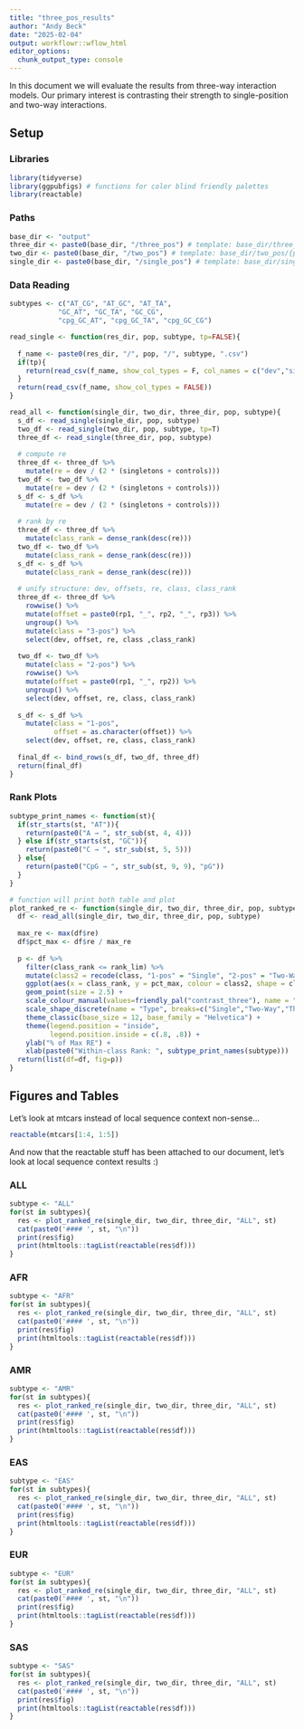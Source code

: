 ```yaml
---
title: "three_pos_results"
author: "Andy Beck"
date: "2025-02-04"
output: workflowr::wflow_html
editor_options:
  chunk_output_type: console
---
```


In this document we will evaluate the results from three-way interaction models. Our primary interest is contrasting their strength to single-position and two-way interactions.

## Setup

### Libraries

```r
library(tidyverse)
library(ggpubfigs) # functions for color blind friendly palettes
library(reactable)
```

### Paths

```r
base_dir <- "output" 
three_dir <- paste0(base_dir, "/three_pos") # template: base_dir/three_pos/{population}/{subtype}.csv
two_dir <- paste0(base_dir, "/two_pos") # template: base_dir/two_pos/{population}/{subtype}.csv
single_dir <- paste0(base_dir, "/single_pos") # template: base_dir/single_pos/{population}/{subtype}.csv
```

### Data Reading

```r
subtypes <- c("AT_CG", "AT_GC", "AT_TA",
            "GC_AT", "GC_TA", "GC_CG",
            "cpg_GC_AT", "cpg_GC_TA", "cpg_GC_CG")

read_single <- function(res_dir, pop, subtype, tp=FALSE){
  
  f_name <- paste0(res_dir, "/", pop, "/", subtype, ".csv")
  if(tp){
    return(read_csv(f_name, show_col_types = F, col_names = c("dev","singletons","controls","rp1","rp2")))
  }
  return(read_csv(f_name, show_col_types = FALSE))
}

read_all <- function(single_dir, two_dir, three_dir, pop, subtype){
  s_df <- read_single(single_dir, pop, subtype)
  two_df <- read_single(two_dir, pop, subtype, tp=T)
  three_df <- read_single(three_dir, pop, subtype)
  
  # compute re 
  three_df <- three_df %>%
    mutate(re = dev / (2 * (singletons + controls)))
  two_df <- two_df %>%
    mutate(re = dev / (2 * (singletons + controls)))
  s_df <- s_df %>%
    mutate(re = dev / (2 * (singletons + controls)))
  
  # rank by re
  three_df <- three_df %>%
    mutate(class_rank = dense_rank(desc(re)))
  two_df <- two_df %>%
    mutate(class_rank = dense_rank(desc(re)))
  s_df <- s_df %>%
    mutate(class_rank = dense_rank(desc(re)))
  
  # unify structure: dev, offsets, re, class, class_rank
  three_df <- three_df %>%
    rowwise() %>%
    mutate(offset = paste0(rp1, "_", rp2, "_", rp3)) %>%
    ungroup() %>%
    mutate(class = "3-pos") %>%
    select(dev, offset, re, class ,class_rank) 
  
  two_df <- two_df %>%
    mutate(class = "2-pos") %>%
    rowwise() %>%
    mutate(offset = paste0(rp1, "_", rp2)) %>%
    ungroup() %>%
    select(dev, offset, re, class, class_rank)
  
  s_df <- s_df %>%
    mutate(class = "1-pos",
           offset = as.character(offset)) %>%
    select(dev, offset, re, class, class_rank)
  
  final_df <- bind_rows(s_df, two_df, three_df)
  return(final_df)
}
```

### Rank Plots

```r
subtype_print_names <- function(st){
  if(str_starts(st, "AT")){
    return(paste0("A → ", str_sub(st, 4, 4)))
  } else if(str_starts(st, "GC")){
    return(paste0("C → ", str_sub(st, 5, 5)))
  } else{
    return(paste0("CpG → ", str_sub(st, 9, 9), "pG"))
  }
}

# function will print both table and plot
plot_ranked_re <- function(single_dir, two_dir, three_dir, pop, subtype, rank_lim = 20){
  df <- read_all(single_dir, two_dir, three_dir, pop, subtype)
  
  max_re <- max(df$re)
  df$pct_max <- df$re / max_re
  
  p <- df %>%
    filter(class_rank <= rank_lim) %>%
    mutate(class2 = recode(class, "1-pos" = "Single", "2-pos" = "Two-Way", "3-pos" = "Three-Way")) %>%
    ggplot(aes(x = class_rank, y = pct_max, colour = class2, shape = class2)) +
    geom_point(size = 2.5) +
    scale_colour_manual(values=friendly_pal("contrast_three"), name = "Type", breaks=c("Single","Two-Way","Three-Way")) +
    scale_shape_discrete(name = "Type", breaks=c("Single","Two-Way","Three-Way")) +
    theme_classic(base_size = 12, base_family = "Helvetica") +
    theme(legend.position = "inside",
          legend.position.inside = c(.8, .8)) +
    ylab("% of Max RE") +
    xlab(paste0("Within-class Rank: ", subtype_print_names(subtype)))
  return(list(df=df, fig=p))
}
```

## Figures and Tables

Let's look at mtcars instead of local sequence context non-sense...

```r
reactable(mtcars[1:4, 1:5])
```

And now that the reactable stuff has been attached to our document, let's look at local sequence context results :)

### ALL

```r
subtype <- "ALL"
for(st in subtypes){
  res <- plot_ranked_re(single_dir, two_dir, three_dir, "ALL", st)
  cat(paste0('#### ', st, "\n"))
  print(res$fig)
  print(htmltools::tagList(reactable(res$df)))
}
```

### AFR

```r
subtype <- "AFR"
for(st in subtypes){
  res <- plot_ranked_re(single_dir, two_dir, three_dir, "ALL", st)
  cat(paste0('#### ', st, "\n"))
  print(res$fig)
  print(htmltools::tagList(reactable(res$df)))
}
```

### AMR

```r
subtype <- "AMR"
for(st in subtypes){
  res <- plot_ranked_re(single_dir, two_dir, three_dir, "ALL", st)
  cat(paste0('#### ', st, "\n"))
  print(res$fig)
  print(htmltools::tagList(reactable(res$df)))
}
```

### EAS

```r
subtype <- "EAS"
for(st in subtypes){
  res <- plot_ranked_re(single_dir, two_dir, three_dir, "ALL", st)
  cat(paste0('#### ', st, "\n"))
  print(res$fig)
  print(htmltools::tagList(reactable(res$df)))
}
```

### EUR

```r
subtype <- "EUR"
for(st in subtypes){
  res <- plot_ranked_re(single_dir, two_dir, three_dir, "ALL", st)
  cat(paste0('#### ', st, "\n"))
  print(res$fig)
  print(htmltools::tagList(reactable(res$df)))
}
```

### SAS

```r
subtype <- "SAS"
for(st in subtypes){
  res <- plot_ranked_re(single_dir, two_dir, three_dir, "ALL", st)
  cat(paste0('#### ', st, "\n"))
  print(res$fig)
  print(htmltools::tagList(reactable(res$df)))
}
```
